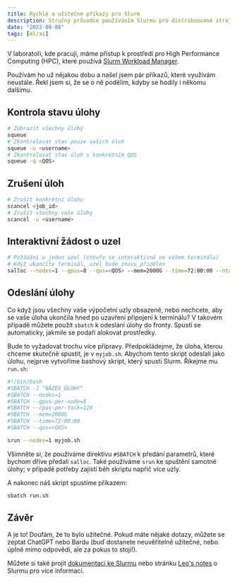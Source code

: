 ```yaml
---
title: Rychlé a užitečné příkazy pro Slurm
description: Stručný průvodce používáním Slurmu pro distribuované strojové učení.
date: "2023-09-08"
tags: [ml/ai]
---
```


V laboratoři, kde pracuji, máme přístup k prostředí pro High Performance Computing (HPC), které používá [Slurm Workload Manager](https://slurm.schedmd.com/documentation.html).

Používám ho už nějakou dobu a našel jsem pár příkazů, které využívám neustále. Řekl jsem si, že se o ně podělím, kdyby se hodily i někomu dalšímu.

## Kontrola stavu úlohy

```bash
# Zobrazit všechny úlohy
squeue
# Zkontrolovat stav pouze vašich úloh
squeue -u <username>
# Zkontrolovat stav úloh s konkrétním QOS
squeue -q <QOS>
```


## Zrušení úloh

```bash
# Zrušit konkrétní úlohu
scancel <job_id>
# Zrušit všechny vaše úlohy
scancel -u <username>
```


## Interaktivní žádost o uzel

```bash
# Požádání o jeden uzel (otevře se interaktivně ve vašem terminálu)
# Když ukončíte terminál, uzel bude znovu přidělen
salloc --nodes=1 --gpus=8 --qos=<QOS> --mem=2000G --time=72:00:00 --ntasks=1 --cpus-per-task=128
```


## Odeslání úlohy

Co když jsou všechny vaše výpočetní uzly obsazené, nebo nechcete, aby se vaše úloha ukončila hned po uzavření připojení k terminálu? V takovém případě můžete použít `sbatch` k odeslání úlohy do fronty. Spustí se automaticky, jakmile se podaří alokovat prostředky.

Bude to vyžadovat trochu více přípravy. Předpokládejme, že úloha, kterou chceme skutečně spustit, je v `myjob.sh`. Abychom tento skript odeslali jako úlohu, nejprve vytvoříme bashový skript, který spustí Slurm. Říkejme mu `run.sh`:

```bash
#!/bin/bash
#SBATCH -J "NÁZEV_ÚLOHY"
#SBATCH --nodes=1
#SBATCH --gpus-per-node=8
#SBATCH --cpus-per-task=128
#SBATCH --mem=2000G
#SBATCH --time=72:00:00
#SBATCH --qos=<QOS>

srun --nodes=1 myjob.sh
```

Všimněte si, že používáme direktivu `#SBATCH` k předání parametrů, které bychom dříve předali `salloc`. Také používáme `srun` ke spuštění samotné úlohy; v případě potřeby zajistí běh skriptu napříč více uzly.

A nakonec náš skript spustíme příkazem:

```bash
sbatch run.sh
```


## Závěr

A je to! Doufám, že to bylo užitečné. Pokud máte nějaké dotazy, můžete se zeptat ChatGPT nebo Bardu (buď dostanete neuvěřitelně užitečné, nebo úplně mimo odpovědi, ale za pokus to stojí!).

Můžete si také projít [dokumentaci ke Slurmu](https://slurm.schedmd.com/documentation.html) nebo stránku [Leo's notes](https://leo.leung.xyz/wiki/Slurm) o Slurmu pro více informací.